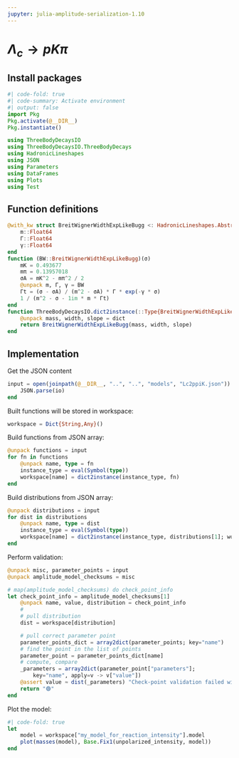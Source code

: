 ```yaml
---
jupyter: julia-amplitude-serialization-1.10
---
```


# $\Lambda_c \to p K \pi$

## Install packages


```julia
#| code-fold: true
#| code-summary: Activate environment
#| output: false
import Pkg
Pkg.activate(@__DIR__)
Pkg.instantiate()
```


```julia
using ThreeBodyDecaysIO
using ThreeBodyDecaysIO.ThreeBodyDecays
using HadronicLineshapes
using JSON
using Parameters
using DataFrames
using Plots
using Test
```

## Function definitions

```julia
@with_kw struct BreitWignerWidthExpLikeBugg <: HadronicLineshapes.AbstractFlexFunc
    m::Float64
    Γ::Float64
    γ::Float64
end
function (BW::BreitWignerWidthExpLikeBugg)(σ)
    mK = 0.493677
    mπ = 0.13957018
    σA = mK^2 - mπ^2 / 2
    @unpack m, Γ, γ = BW
    Γt = (σ - σA) / (m^2 - σA) * Γ * exp(-γ * σ)
    1 / (m^2 - σ - 1im * m * Γt)
end
function ThreeBodyDecaysIO.dict2instance(::Type{BreitWignerWidthExpLikeBugg}, dict)
    @unpack mass, width, slope = dict
    return BreitWignerWidthExpLikeBugg(mass, width, slope)
end
```

## Implementation

Get the JSON content

```julia
input = open(joinpath(@__DIR__, "..", "..", "models", "Lc2ppiK.json")) do io
    JSON.parse(io)
end
```

Built functions will be stored in workspace:

```julia
workspace = Dict{String,Any}()
```



Build functions from JSON array:

```julia
@unpack functions = input
for fn in functions
    @unpack name, type = fn
    instance_type = eval(Symbol(type))
    workspace[name] = dict2instance(instance_type, fn)
end
```

Build distributions from JSON array:

```julia
@unpack distributions = input
for dist in distributions
    @unpack name, type = dist
    instance_type = eval(Symbol(type))
    workspace[name] = dict2instance(instance_type, distributions[1]; workspace)
end
```

Perform validation:

```julia
@unpack misc, parameter_points = input
@unpack amplitude_model_checksums = misc

# map(amplitude_model_checksums) do check_point_info
let check_point_info = amplitude_model_checksums[1]
    @unpack name, value, distribution = check_point_info
    #
    # pull distribution
    dist = workspace[distribution]

    # pull correct parameter point
    parameter_points_dict = array2dict(parameter_points; key="name")
    # find the point in the list of points
    parameter_point = parameter_points_dict[name]
    # compute, compare
    _parameters = array2dict(parameter_point["parameters"];
        key="name", apply=v -> v["value"])
    @assert value ≈ dist(_parameters) "Check-point validation failed with $distribution 🥕"
    return "🟢"
end
```

Plot the model:

```julia
#| code-fold: true
let
    model = workspace["my_model_for_reaction_intensity"].model
    plot(masses(model), Base.Fix1(unpolarized_intensity, model))
end
```
